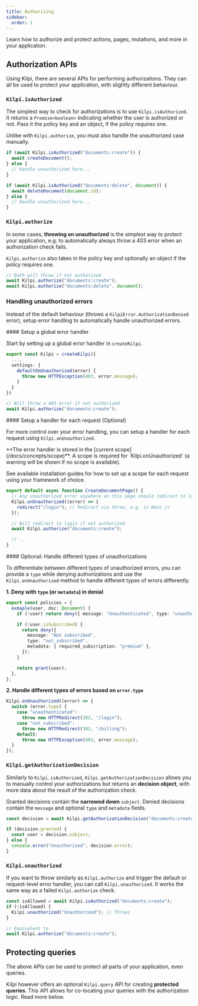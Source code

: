 ```yaml
---
title: Authorizing
sidebar:
  order: 1
---
```


Learn how to authorize and protect actions, pages, mutations, and more in your application.

## Authorization APIs

Using Kilpi, there are several APIs for performing authorizations. They can all be used to protect your application, with slightly different behaviour.

### `Kilpi.isAuthorized`

The simplest way to check for authorizations is to use `Kilpi.isAuthorized`. It returns a `Promise<boolean>` indicating whether the user is authorized or not. Pass it the policy key and an object, if the policy requires one.

Unlike with `Kilpi.authorize`, you must also handle the unauthorized case manually.

```ts
if (await Kilpi.isAuthorized("documents:create")) {
  await createDocument();
} else {
  // Handle unauthorized here...
}

if (await Kilpi.isAuthorized("documents:delete", document)) {
  await deleteDocument(document.id);
} else {
  // Handle unauthorized here...
}
```

### `Kilpi.authorize`

In some cases, **throwing on unauthorized** is the simplest way to protect your application, e.g. to automatically always throw a 403 error when an authorization check fails.

`Kilpi.authorize` also takes in the policy key and optionally an object if the policy requires one.

```ts
// Both will throw if not authorized
await Kilpi.authorize("documents:create");
await Kilpi.authorize("documents:delete", document);
```

### Handling unauthorized errors

Instead of the default behaviour (throws a `KilpiError.AuthorizationDenied` error), setup error handling to automatically handle unauthorized errors.

<Steps>
<Step>
#### Setup a global error handler

Start by setting up a global error handler in `createKilpi`.

```ts
export const Kilpi = createKilpi({
  ...,
  settings: {
    defaultOnUnauthorized(error) {
      throw new HTTPException(403, error.message);
    }
  }
})

// Will throw a 403 error if not authorized
await Kilpi.authorize("documents:create");
```

</Step>
<Step>
#### Setup a handler for each request (Optional)

For more control over your error handling, you can setup a handler for each request using `Kilpi.onUnauthorized`.

<Aside type="tip">
**The error handler is stored in the [current scope](/docs/concepts/scope)**. A scope is required for `Kilpi.onUnauthorized` (a warning will be shown if no scope is available).

See available installation guides for how to set up a scope for each request using your framework of choice.

</Aside>

```ts {3-5}
export default async function CreateDocumentPage() {
  // Any unauthorized error anywhere on this page should redirect to login
  Kilpi.onUnauthorized((error) => {
    redirect("/login"); // Redirect via throw, e.g. in Next.js
  });

  // Will redirect to login if not authorized
  await Kilpi.authorize("documents:create");

  // ...
}
```

</Step>
<Step>
#### Optional: Handle different types of unauthorizations

To differentiate between different types of unauthorized errors, you can provide a `type` while denying authorizations and use the `Kilpi.onUnauthorized` method to handle different types of errors differently.

**1. Deny with `type` (or `metadata`) in denial**

```ts
export const policies = {
  exmaple(user, doc: Document) {
    if (!user) return deny({ message: "Unauthenticated", type: "unauthenticated" });

    if (!user.isSubscribed) {
      return deny({
        message: "Not subscribed",
        type: "not_subscribed",
        metadata: { required_subscription: "premium" },
      });
    }

    return grant(user);
  },
};
```

**2. Handle different types of errors based on `error.type`**

```ts
Kilpi.onUnauthorized((error) => {
  switch (error.type) {
    case "unauthenticated":
      throw new HTTPRedirect(302, "/login");
    case "not_subscribed":
      throw new HTTPRedirect(302, "/billing");
    default:
      throw new HTTPException(403, error.message);
  }
});
```

</Step>
</Steps>

### `Kilpi.getAuthorizationDecision`

Similarly to `Kilpi.isAuthorized`, `Kilpi.getAuthorizationDecision` allows you to manually control your authorizations but returns an **decision object**, with more data about the result of the authorization check.

Granted decisions contain the **narrowed down** `subject`. Denied decisions contain the `message` and optional `type` and `metadata` fields.

```ts
const decision = await Kilpi.getAuthorizationDecision("documents:create");

if (decision.granted) {
  const user = decision.subject;
} else {
  console.error("Unauthorized", decision.error);
}
```

### `Kilpi.unauthorized`

If you want to throw similarly as `Kilpi.authorize` and trigger the default or request-level error handler, you can call `Kilpi.unauthorized`. It works the same way as a failed `Kilpi.authorize` check.

```ts
const isAllowed = await Kilpi.isAuthorized("documents:create");
if (!isAllowed) {
  Kilpi.unauthorized("Unauthorized"); // Throws
}

// Equivalent to
await Kilpi.authorize("documents:create");
```

## Protecting queries

The above APIs can be used to protect all parts of your application, even queries.

Kilpi however offers an optional `Kilpi.query` API for creating **protected queries**. This API allows for co-locating your queries with the authorization logic. Read more below.

<LinkCard
  title="Protected Queries"
  description="Learn how to protect queries and mutations in your application."
  href="/docs/concepts/protected-queries"
/>

<LinkCard
  title="Introducing the Protected Query Pattern for secure data access"
  description="Read the article on protected queries"
  href="/blog/2025-03-27-introducing-the-protected-query-pattern"
/>
